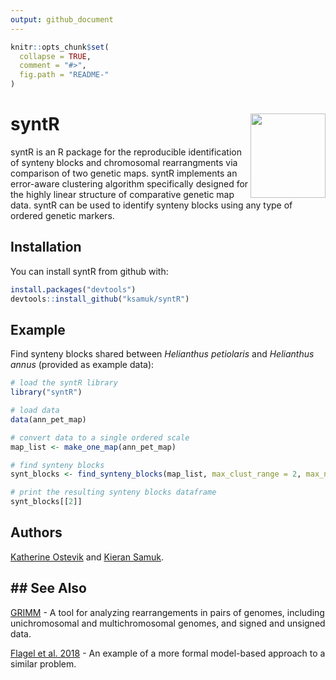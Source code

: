 ```yaml
---
output: github_document
---
```


<!-- README.md is generated from README.Rmd. Please edit that file -->

```r
knitr::opts_chunk$set(
  collapse = TRUE,
  comment = "#>",
  fig.path = "README-"
)
```

# syntR <img src="https://github.com/ksamuk/syntR/blob/master/inst/figures/logo.png" align="right" width="120" height="135" />

syntR is an R package for the reproducible identification of synteny blocks and chromosomal rearrangments via comparison of two genetic maps. syntR implements an error-aware clustering algorithm specifically designed for the highly linear structure of comparative genetic map data. syntR can be used to identify synteny blocks using any type of ordered genetic markers. 

## Installation

You can install syntR from github with:

```r
install.packages("devtools")
devtools::install_github("ksamuk/syntR")
```

## Example

Find synteny blocks shared between *Helianthus petiolaris* and *Helianthus annus* (provided as example data):

```r
# load the syntR library
library("syntR")

# load data
data(ann_pet_map)

# convert data to a single ordered scale
map_list <- make_one_map(ann_pet_map)

# find synteny blocks
synt_blocks <- find_synteny_blocks(map_list, max_clust_range = 2, max_nn_dist = 10, plots = TRUE)

# print the resulting synteny blocks dataframe
synt_blocks[[2]]
```

## Authors

[Katherine Ostevik](http://www.kateostevik.com/) and [Kieran Samuk](https://ksamuk.github.io/).

## See Also
-------
[GRIMM](http://grimm.ucsd.edu/GRIMM/) - A tool for analyzing rearrangements in pairs of genomes, including unichromosomal and multichromosomal genomes, and signed and unsigned data. 

[Flagel et al. 2018](https://www.biorxiv.org/content/early/2018/05/26/330159) - An example of a more formal model-based approach to a similar problem. 
